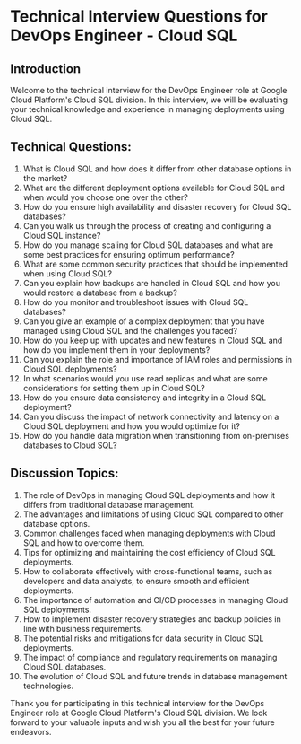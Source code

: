 

# Technical Interview Questions for DevOps Engineer - Cloud SQL

## Introduction
Welcome to the technical interview for the DevOps Engineer role at Google Cloud Platform's Cloud SQL division. In this interview, we will be evaluating your technical knowledge and experience in managing deployments using Cloud SQL.

## Technical Questions:
1. What is Cloud SQL and how does it differ from other database options in the market?
2. What are the different deployment options available for Cloud SQL and when would you choose one over the other?
3. How do you ensure high availability and disaster recovery for Cloud SQL databases?
4. Can you walk us through the process of creating and configuring a Cloud SQL instance?
5. How do you manage scaling for Cloud SQL databases and what are some best practices for ensuring optimum performance?
6. What are some common security practices that should be implemented when using Cloud SQL?
7. Can you explain how backups are handled in Cloud SQL and how you would restore a database from a backup?
8. How do you monitor and troubleshoot issues with Cloud SQL databases?
9. Can you give an example of a complex deployment that you have managed using Cloud SQL and the challenges you faced?
10. How do you keep up with updates and new features in Cloud SQL and how do you implement them in your deployments?
11. Can you explain the role and importance of IAM roles and permissions in Cloud SQL deployments?
12. In what scenarios would you use read replicas and what are some considerations for setting them up in Cloud SQL?
13. How do you ensure data consistency and integrity in a Cloud SQL deployment?
14. Can you discuss the impact of network connectivity and latency on a Cloud SQL deployment and how you would optimize for it?
15. How do you handle data migration when transitioning from on-premises databases to Cloud SQL?

## Discussion Topics:
1. The role of DevOps in managing Cloud SQL deployments and how it differs from traditional database management.
2. The advantages and limitations of using Cloud SQL compared to other database options.
3. Common challenges faced when managing deployments with Cloud SQL and how to overcome them.
4. Tips for optimizing and maintaining the cost efficiency of Cloud SQL deployments.
5. How to collaborate effectively with cross-functional teams, such as developers and data analysts, to ensure smooth and efficient deployments.
6. The importance of automation and CI/CD processes in managing Cloud SQL deployments.
7. How to implement disaster recovery strategies and backup policies in line with business requirements.
8. The potential risks and mitigations for data security in Cloud SQL deployments.
9. The impact of compliance and regulatory requirements on managing Cloud SQL databases.
10. The evolution of Cloud SQL and future trends in database management technologies.

Thank you for participating in this technical interview for the DevOps Engineer role at Google Cloud Platform's Cloud SQL division. We look forward to your valuable inputs and wish you all the best for your future endeavors. 